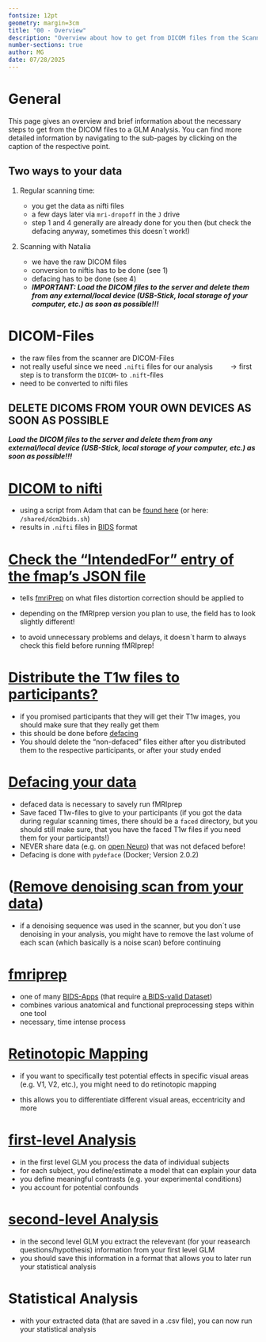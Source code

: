 ```yaml
---
fontsize: 12pt
geometry: margin=3cm
title: "00 - Overview"
description: "Overview about how to get from DICOM files from the Scanner to your GLM Analysis"
number-sections: true
author: MG
date: 07/28/2025
---
```


# General

This page gives an overview and brief information about the necessary steps to get from the DICOM files to a GLM Analysis. You can find more detailed information by navigating to the sub-pages by clicking on the caption of the respective point.

::: callout-hint
## Two ways to your data

1)  Regular scanning time:

    -   you get the data as nifti files
    -   a few days later via `mri-dropoff` in the `J` drive
    -   step 1 and 4 generally are already done for you then (but check the defacing anyway, sometimes this doesn´t work!)

2)  Scanning with Natalia

    -   we have the raw DICOM files
    -   conversion to niftis has to be done (see 1)
    -   defacing has to be done (see 4)
    -   ***IMPORTANT: Load the DICOM files to the server and delete them from any external/local device (USB-Stick, local storage of your computer, etc.) as soon as possible!!!***
:::

# DICOM-Files

-   the raw files from the scanner are DICOM-Files
-   not really useful since we need `.nifti` files for our analysis $\qquad\to$ first step is to transform the `DICOM`- to `.nift`-files
-   need to be converted to nifti files

::: callout-warning
## DELETE DICOMS FROM YOUR OWN DEVICES AS SOON AS POSSIBLE

***Load the DICOM files to the server and delete them from any external/local device (USB-Stick, local storage of your computer, etc.) as soon as possible!!!***
:::

# [DICOM to nifti](DICOMtoBIDS.qmd)

-   using a script from Adam that can be [found here](https://github.com/adam-coates/dicom2bids) (or here: `/shared/dcm2bids.sh`)
-   results in `.nifti` files in [BIDS](https://bids-specification.readthedocs.io/en/stable/introduction.html) format

# [Check the "IntendedFor" entry of the fmap's JSON file](check_IntendedFor_field.qmd)

-   tells [fmriPrep](run_fmriprep.qmd) on what files distortion correction should be applied to

-   depending on the fMRIprep version you plan to use, the field has to look slightly different!

-   to avoid unnecessary problems and delays, it doesn´t harm to always check this field before running fMRIprep!

# [Distribute the T1w files to participants?](ProvidingParticipantsWithTheirT1wFile.qmd)

-   if you promised participants that they will get their T1w images, you should make sure that they really get them
-   this should be done before [defacing](defacing.qmd)
-   You should delete the "non-defaced" files either after you distributed them to the respective participants, or after your study ended

# [Defacing your data](defacing.qmd)

-   defaced data is necessary to savely run fMRIprep
-   Save faced T1w-files to give to your participants (if you got the data during regular scanning times, there should be a `faced` directory, but you should still make sure, that you have the faced T1w files if you need them for your participants!)
-   NEVER share data (e.g. on [open Neuro](https://openneuro.org/)) that was not defaced before!
-   Defacing is done with `pydeface` (Docker; Version 2.0.2)

# ([Remove denoising scan from your data](RemoveNoiseScan.qmd))

-   if a denoising sequence was used in the scanner, but you don´t use denoising in your analysis, you might have to remove the last volume of each scan (which basically is a noise scan) before continuing

# [fmriprep](run_fmriprep.qmd)

-   one of many [BIDS-Apps](https://bids.neuroimaging.io//tools/bids-apps.html) (that require [a BIDS-valid Dataset](https://bids-standard.github.io/bids-validator/))
-   combines various anatomical and functional preprocessing steps within one tool
-   necessary, time intense process

# [Retinotopic Mapping](retinotopic_mapping.qmd)

-   if you want to specifically test potential effects in specific visual areas (e.g. V1, V2, etc.), you might need to do retinotopic mapping

-   this allows you to differentiate different visual areas, eccentricity and more

# [first-level Analysis](first_level_glm_nilearn.qmd)

-   in the first level GLM you process the data of individual subjects
-   for each subject, you define/estimate a model that can explain your data
-   you define meaningful contrasts (e.g. your experimental conditions)
-   you account for potential confounds

# [second-level Analysis](second_level_glm_nilearn.qmd)

-   in the second level GLM you extract the relevevant (for your reasearch questions/hypothesis) information from your first level GLM
-   you should save this information in a format that allows you to later run your statistical analysis

# Statistical Analysis

-   with your extracted data (that are saved in a .csv file), you can now run your statistical analysis
